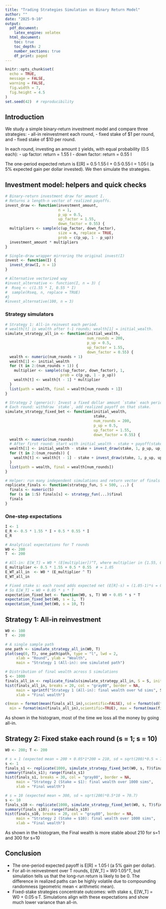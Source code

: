 ```yaml
---
title: "Trading Strategies Simulation on Binary Return Model"
author: ""
date: "2025-9-10"
output:
  pdf_document:
    latex_engine: xelatex
  html_document:
    toc: true
    toc_depth: 2
    number_sections: true
    df_print: paged
---
```


```r
knitr::opts_chunk$set(
  echo = TRUE,
  message = FALSE,
  warning = FALSE,
  fig.width = 7,
  fig.height = 4.5
)
set.seed(42)  # reproducibility
```

## Introduction

We study a simple binary-return investment model and compare three strategies:
- all-in reinvestment each round,
- fixed stake of $1 per round, and
- fixed stake of $10 per round.

In each round, investing an amount `I` yields, with equal probability (0.5 each):
- up factor: return = 1.55 I
- down factor: return = 0.55 I

The one-period expected return is E[R] = 0.5·1.55·I + 0.5·0.55·I = 1.05·I (a 5% expected gain per dollar invested). We then simulate the strategies.

## Investment model: helpers and quick checks

```r
# Binary-return investment draw for amount I.
# Returns a length-n vector of realized payoffs.
invest_draw <- function(investment_amount,
                        n = 1,
                        p_up = 0.5,
                        up_factor = 1.55,
                        down_factor = 0.55) {
  multipliers <- sample(c(up_factor, down_factor),
                        size = n, replace = TRUE,
                        prob = c(p_up, 1 - p_up))
  investment_amount * multipliers
}

# Single-draw wrapper mirroring the original invest(I)
invest <- function(I) {
  invest_draw(I, n = 1)
}

# Alternative vectorized way
#invest_alternative <- function(I, n = 3) {
#  Rseq <- c(1.55 * I, 0.55 * I)
#  sample(Rseq, n, replace = TRUE)
#}
#invest_alternative(100, n = 3)
```

### Strategy simulators

```r
# Strategy 1: All-in reinvest each period.
# wealth[t] is wealth after t-1 rounds; wealth[1] = initial_wealth.
simulate_strategy_all_in <- function(initial_wealth,
                                     num_rounds = 200,
                                     p_up = 0.5,
                                     up_factor = 1.55,
                                     down_factor = 0.55) {
  wealth <- numeric(num_rounds + 1)
  wealth[1] <- initial_wealth
  for (t in 2:(num_rounds + 1)) {
    multiplier <- sample(c(up_factor, down_factor), 1,
                         prob = c(p_up, 1 - p_up))
    wealth[t] <- wealth[t - 1] * multiplier
  }
  list(path = wealth, final = wealth[num_rounds + 1])
}

# Strategy 2 (generic): Invest a fixed dollar amount `stake` each period.
# Each round: withdraw `stake`, add realized payoff on that stake.
simulate_strategy_fixed_bet <- function(initial_wealth,
                                        stake,
                                        num_rounds = 200,
                                        p_up = 0.5,
                                        up_factor = 1.55,
                                        down_factor = 0.55) {
  wealth <- numeric(num_rounds)
  # After first round: start with initial_wealth - stake + payoff(stake)
  wealth[1] <- initial_wealth - stake + invest_draw(stake, 1, p_up, up_factor, down_factor)
  for (t in 2:(num_rounds)) {
    wealth[t] <- wealth[t - 1] - stake + invest_draw(stake, 1, p_up, up_factor, down_factor)
  }
  list(path = wealth, final = wealth[num_rounds])
}

# Helper: run many independent simulations and return vector of finals
replicate_finals <- function(strategy_fun, S = 500, ...) {
  finals <- numeric(S)
  for (s in 1:S) finals[s] <- strategy_fun(...)$final
  finals
}
```

### One-step expectations

```r
I <- 1
E_R <- 0.5 * 1.55 * I + 0.5 * 0.55 * I
E_R

# Analytical expectations for T rounds
W0 <- 200
T  <- 200

# All-in: E[W_T] = W0 * (E[multiplier])^T, where multiplier in {1.55, 0.55}
E_multiplier <- 0.5 * 1.55 + 0.5 * 0.55  # = 1.05
E_WT_all_in  <- W0 * (E_multiplier ^ T)
E_WT_all_in

# Fixed stake s: each round adds expected net (E[R]-s) = (1.05-1)*s = 0.05*s
# So E[W_T] = W0 + 0.05 * s * T
expectation_fixed_bet <- function(W0, s, T) W0 + 0.05 * s * T
expectation_fixed_bet(W0, s = 1,  T)
expectation_fixed_bet(W0, s = 10, T)
```

## Strategy 1: All-in reinvestment

```r
W0 <- 100
T  <- 200

# A single sample path
one_path <- simulate_strategy_all_in(W0, T)
plot(seq(0, T), one_path$path, type = "l", lwd = 2,
     xlab = "Round", ylab = "Wealth",
     main = "Strategy 1 (All-in): one simulated path")

# Distribution of final wealth across S simulations
S <- 1000
finals_all_in <- replicate_finals(simulate_strategy_all_in, S = S, initial_wealth = W0, num_rounds = T)
hist(finals_all_in, breaks = 20, col = "gray80", border = NA,
     main = sprintf("Strategy 1 (All-in): final wealth over %d sims", S),
     xlab = "Final wealth")

c(mean = format(mean(finals_all_in),scientific=FALSE), sd = format(sd(finals_all_in),scientific=FALSE),
  min = format(min(finals_all_in),scientific=TRUE), max = format(max(finals_all_in),scientific=FALSE), var = format(var(finals_all_in),scientific=FALSE))
```
As shown in the histogram, most of the time we loss all the money by going all-in.

## Strategy 2: Fixed stake each round (s = 1; s = 10)

```r
W0 <- 200; T <- 200

# s = 1 (expected mean ≈ 200 + 0.05*1*200 = 210, sd ≈ sqrt(200)*0.5 ≈ 7.07)
s <- 1
finals_s1 <- replicate(1000, simulate_strategy_fixed_bet(W0, s, T)$final)
summary(finals_s1); range(finals_s1)
hist(finals_s1, breaks = 30, col = "gray80", border = NA,
     main = "Strategy 2 (Stake = $1): final wealth over 1000 sims",
     xlab = "Final wealth")

# s = 10 (expected mean ≈ 300, sd ≈ sqrt(200)*0.5*10 ≈ 70.7)
s <- 10
finals_s10 <- replicate(1000, simulate_strategy_fixed_bet(W0, s, T)$final)
summary(finals_s10); range(finals_s10)
hist(finals_s10, breaks = 20, col = "gray80", border = NA,
     main = "Strategy 2 (Stake = $10): final wealth over 1000 sims",
     xlab = "Final wealth")
```
As shown in the histogram, the Final wealth is more stable about 210 for s=1 and 300 for s=10

## Conclusion
- The one-period expected payoff is E[R] = 1.05·I (a 5% gain per dollar). 
- For all-in reinvestment over T rounds, E[W_T] = W0·1.05^T, but simulation tells us that the long-run return is likely to be 0. The difference in realized paths can be highly volatile due to compounding randomness (geometric mean < arithmetic mean).
- Fixed-stake strategies concentrate outcomes: with stake s, E[W_T] = W0 + 0.05·s·T. Simulations align with these expectations and show much lower variance than all-in.

